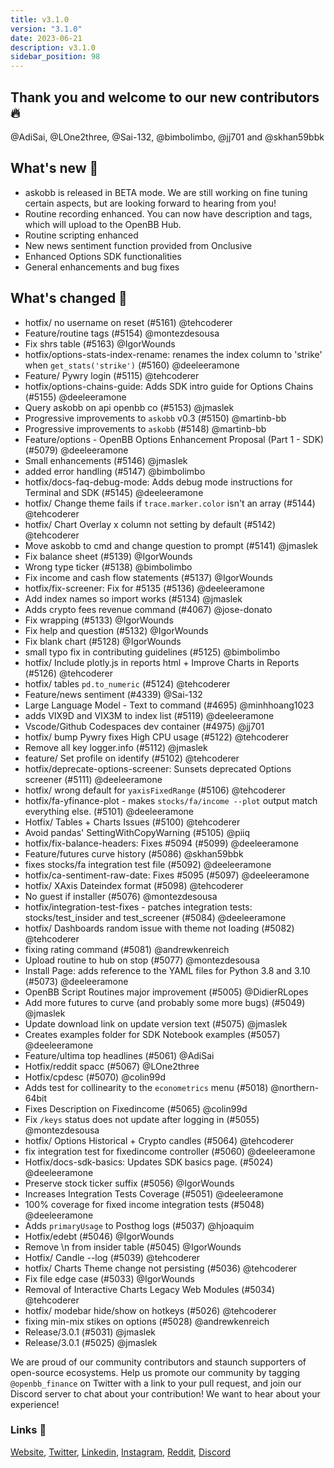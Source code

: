 ```yaml
---
title: v3.1.0
version: "3.1.0"
date: 2023-06-21
description: v3.1.0
sidebar_position: 98
---
```


## Thank you and welcome to our new contributors 🔥
@AdiSai, @LOne2three, @Sai-132, @bimbolimbo, @jj701 and @skhan59bbk

## What's new 🎉

- askobb is released in BETA mode.  We are still working on fine tuning certain aspects, but are looking forward to hearing from you!
- Routine recording enhanced. You can now have description and tags, which will upload to the OpenBB Hub.
- Routine scripting enhanced
- New news sentiment function provided from Onclusive
- Enhanced Options SDK functionalities
- General enhancements and bug fixes

## What's changed 🚀
* hotfix/ no username on reset (#5161) @tehcoderer
* Feature/routine tags (#5154) @montezdesousa
* Fix shrs table (#5163) @IgorWounds
* hotfix/options-stats-index-rename: renames the index column to 'strike' when `get_stats('strike')` (#5160) @deeleeramone
* Feature/ Pywry login (#5115) @tehcoderer
* hotfix/options-chains-guide: Adds SDK intro guide for Options Chains (#5155) @deeleeramone
* Query askobb on api openbb co (#5153) @jmaslek
* Progressive improvements to `askobb` v0.3 (#5150) @martinb-bb
* Progressive improvements to `askobb` (#5148) @martinb-bb
* Feature/options - OpenBB Options Enhancement Proposal (Part 1 - SDK) (#5079) @deeleeramone
* Small enhancements (#5146) @jmaslek
* added error handling (#5147) @bimbolimbo
* hotfix/docs-faq-debug-mode: Adds debug mode instructions for Terminal and SDK (#5145) @deeleeramone
* hotfix/ Change theme fails if `trace.marker.color` isn't an array (#5144) @tehcoderer
* hotfix/ Chart Overlay x column not setting by default (#5142) @tehcoderer
* Move askobb to cmd and change question to prompt (#5141) @jmaslek
* Fix balance sheet (#5139) @IgorWounds
* Wrong type ticker (#5138) @bimbolimbo
* Fix income and cash flow statements (#5137) @IgorWounds
* hotfix/fix-screener: Fix for #5135 (#5136) @deeleeramone
* Add index names so import works (#5134) @jmaslek
* Adds crypto fees revenue command (#4067) @jose-donato
* Fix wrapping (#5133) @IgorWounds
* Fix help and question (#5132) @IgorWounds
* Fix blank chart (#5128) @IgorWounds
* small typo fix in contributing guidelines (#5125) @bimbolimbo
* hotfix/ Include plotly.js in reports html + Improve Charts in Reports (#5126) @tehcoderer
* hotfix/ tables `pd.to_numeric` (#5124) @tehcoderer
* Feature/news sentiment (#4339) @Sai-132
* Large Language Model - Text to command (#4695) @minhhoang1023
* adds VIX9D and VIX3M to index list (#5119) @deeleeramone
* Vscode/Github Codespaces dev container (#4975) @jj701
* hotfix/ bump Pywry fixes High CPU usage (#5122) @tehcoderer
* Remove all key logger.info (#5112) @jmaslek
* feature/ Set profile on identify (#5102) @tehcoderer
* hotfix/deprecate-options-screener: Sunsets deprecated Options screener (#5111) @deeleeramone
* hotfix/ wrong default for `yaxisFixedRange` (#5106) @tehcoderer
* hotfix/fa-yfinance-plot - makes `stocks/fa/income --plot` output match everything else. (#5101) @deeleeramone
* Hotfix/ Tables + Charts Issues (#5100) @tehcoderer
* Avoid pandas' SettingWithCopyWarning (#5105) @piiq
* hotfix/fix-balance-headers: Fixes #5094 (#5099) @deeleeramone
* Feature/futures curve history (#5086) @skhan59bbk
* fixes stocks/fa integration test file (#5092) @deeleeramone
* hotfix/ca-sentiment-raw-date: Fixes #5095 (#5097) @deeleeramone
* hotfix/ XAxis Dateindex format (#5098) @tehcoderer
* No guest if installer (#5076) @montezdesousa
* hotfix/integration-test-fixes - patches integration tests: stocks/test_insider and test_screener (#5084) @deeleeramone
* hotfix/ Dashboards random issue with theme not loading (#5082) @tehcoderer
* fixing rating command (#5081) @andrewkenreich
* Upload routine to hub on stop (#5077) @montezdesousa
* Install Page: adds reference to the YAML files for Python 3.8 and 3.10 (#5073) @deeleeramone
* OpenBB Script Routines major improvement (#5005) @DidierRLopes
* Add more futures to curve (and probably some more bugs) (#5049) @jmaslek
* Update download link on update version text (#5075) @jmaslek
* Creates examples folder for SDK Notebook examples (#5057) @deeleeramone
* Feature/ultima top headlines (#5061) @AdiSai
* Hotfix/reddit spacc (#5067) @LOne2three
* Hotfix/cpdesc (#5070) @colin99d
* Adds test for collinearity to the `econometrics` menu (#5018) @northern-64bit
* Fixes Description on Fixedincome (#5065) @colin99d
* Fix  `/keys` status does not update after logging in (#5055) @montezdesousa
* hotfix/ Options Historical + Crypto candles (#5064) @tehcoderer
* fix integration test for fixedincome controller (#5060) @deeleeramone
* Hotfix/docs-sdk-basics: Updates SDK basics page. (#5024) @deeleeramone
* Preserve stock ticker suffix  (#5056) @IgorWounds
* Increases Integration Tests Coverage (#5051) @deeleeramone
* 100% coverage for fixed income integration tests (#5048) @deeleeramone
* Adds `primaryUsage` to Posthog logs (#5037) @hjoaquim
* Hotfix/edebt (#5046) @IgorWounds
* Remove \n from insider table (#5045) @IgorWounds
* Hotfix/ Candle --log (#5039) @tehcoderer
* hotfix/ Charts Theme change not persisting (#5036) @tehcoderer
* Fix file edge case (#5033) @IgorWounds
* Removal of Interactive Charts Legacy Web Modules (#5034) @tehcoderer
* hotfix/ modebar hide/show on hotkeys (#5026) @tehcoderer
* fixing min-mix stikes on options (#5028) @andrewkenreich
* Release/3.0.1 (#5031) @jmaslek
* Release/3.0.1 (#5025) @jmaslek

We are proud of our community contributors and staunch supporters of open-source ecosystems.
Help us promote our community by tagging `@openbb_finance` on Twitter with a link to your pull request,
and join our Discord server to chat about your contribution! We want to hear about your experience!

### Links 🦋
[Website](https://openbb.co/), [Twitter](https://twitter.com/openbb_finance), [Linkedin](https://www.linkedin.com/company/openbb-finance), [Instagram](https://www.instagram.com/openbb.finance/), [Reddit](https://www.reddit.com/r/openbb/), [Discord](https://discord.com/invite/xPHTuHCmuV)
